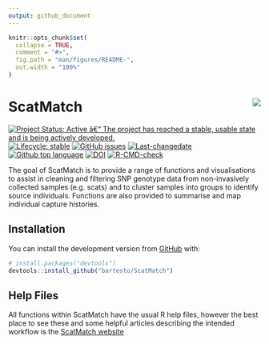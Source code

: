 ```yaml
---
output: github_document
---
```


<!-- README.md is generated from README.Rmd. Please edit that file -->

```r
knitr::opts_chunk$set(
  collapse = TRUE,
  comment = "#>",
  fig.path = "man/figures/README-",
  out.width = "100%"
)
```

# ScatMatch <img src="man/figures/scatmatch_logo.png" align="right" style="padding-left:10px;background-color:white;" />

<!-- badges: start -->
[![Project Status: Active â€“ The project has reached a stable, usable state and is being actively developed.](https://www.repostatus.org/badges/latest/active.svg)](https://www.repostatus.org/#active)
[![Lifecycle: stable](https://img.shields.io/badge/lifecycle-stable-brightgreen.svg)](https://www.tidyverse.org/lifecycle/#stable)
[![GitHub issues](https://img.shields.io/github/issues/bartesto/ScatMatch.svg?style=popout)](https://github.com/bartesto/ScatMatch/issues/)
[![Last-changedate](https://img.shields.io/github/last-commit/bartesto/ScatMatch.svg)](https://github.com/bartesto/ScatMatch/commits/master)
[![Github top language](https://img.shields.io/github/languages/top/bartesto/ScatMatch.svg)](https://github.com/bartesto/ScatMatch/)
[![DOI](https://zenodo.org/badge/202643428.svg)](https://zenodo.org/badge/latestdoi/202643428)
[![R-CMD-check](https://github.com/bartesto/ScatMatch/workflows/R-CMD-check/badge.svg)](https://github.com/bartesto/ScatMatch/actions)
<!-- badges: end -->

The goal of ScatMatch is to provide a range of functions and visualisations to 
assist in cleaning and filtering SNP genotype data from non-invasively collected 
samples (e.g. scats) and to cluster samples into groups to identify source 
individuals. Functions are also provided to summarise and map individual capture 
histories.

## Installation

You can install the development version from [GitHub](https://github.com/bartesto) with:

``` r
# install.packages("devtools")
devtools::install_github("bartesto/ScatMatch")
```
## Help Files

All functions within ScatMatch have the usual R help files, however the best place to see these and some helpful articles describing the intended workflow is the [ScatMatch website](https://bartesto.github.io/ScatMatch/index.html)
